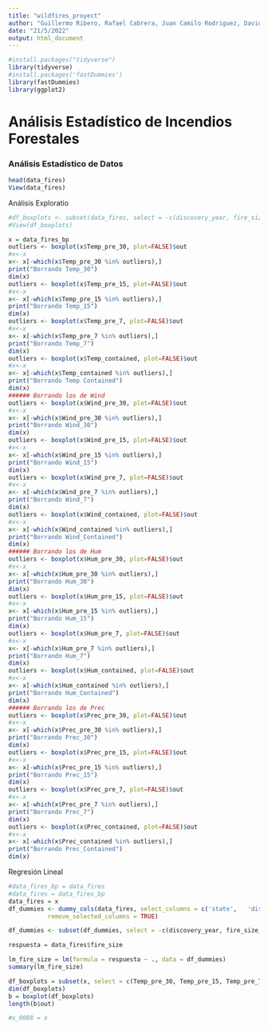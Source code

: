 ```yaml
---
title: "wildfires_proyect"
author: "Guillermo Ribero, Rafael Cabrera, Juan Camilo Rodriguez, David Melendez"
date: "21/5/2022"
output: html_document
---
```


```r
#install.packages("tidyverse")
library(tidyverse)
#install.packages('fastDummies')
library(fastDummies)
library(ggplot2)
```


# Análisis Estadístico de Incendios Forestales
### Análisis Estadístico de Datos

```r


head(data_fires)
View(data_fires)
```

Análisis Exploratio

```r
#df_boxplots <- subset(data_fires, select = -c(discovery_year, fire_size_class, state, discovery_month, vegetation_type, fire_cause))
#View(df_boxplots)

x = data_fires_bp
outliers <- boxplot(x$Temp_pre_30, plot=FALSE)$out
#x<-x
x<- x[-which(x$Temp_pre_30 %in% outliers),]
print("Borrando Temp_30")
dim(x)
outliers <- boxplot(x$Temp_pre_15, plot=FALSE)$out
#x<-x
x<- x[-which(x$Temp_pre_15 %in% outliers),]
print("Borrando Temp_15")
dim(x)
outliers <- boxplot(x$Temp_pre_7, plot=FALSE)$out
#x<-x
x<- x[-which(x$Temp_pre_7 %in% outliers),]
print("Borrando Temp_7")
dim(x)
outliers <- boxplot(x$Temp_contained, plot=FALSE)$out
#x<-x
x<- x[-which(x$Temp_contained %in% outliers),]
print("Borrando Temp Contained")
dim(x)
###### Borrando los de Wind
outliers <- boxplot(x$Wind_pre_30, plot=FALSE)$out
#x<-x
x<- x[-which(x$Wind_pre_30 %in% outliers),]
print("Borrando Wind_30")
dim(x)
outliers <- boxplot(x$Wind_pre_15, plot=FALSE)$out
#x<-x
x<- x[-which(x$Wind_pre_15 %in% outliers),]
print("Borrando Wind_15")
dim(x)
outliers <- boxplot(x$Wind_pre_7, plot=FALSE)$out
#x<-x
x<- x[-which(x$Wind_pre_7 %in% outliers),]
print("Borrando Wind_7")
dim(x)
outliers <- boxplot(x$Wind_contained, plot=FALSE)$out
#x<-x
x<- x[-which(x$Wind_contained %in% outliers),]
print("Borrando Wind_Contained")
dim(x)
###### Borrando los de Hum
outliers <- boxplot(x$Hum_pre_30, plot=FALSE)$out
#x<-x
x<- x[-which(x$Hum_pre_30 %in% outliers),]
print("Borrando Hum_30")
dim(x)
outliers <- boxplot(x$Hum_pre_15, plot=FALSE)$out
#x<-x
x<- x[-which(x$Hum_pre_15 %in% outliers),]
print("Borrando Hum_15")
dim(x)
outliers <- boxplot(x$Hum_pre_7, plot=FALSE)$out
#x<-x
x<- x[-which(x$Hum_pre_7 %in% outliers),]
print("Borrando Hum_7")
dim(x)
outliers <- boxplot(x$Hum_contained, plot=FALSE)$out
#x<-x
x<- x[-which(x$Hum_contained %in% outliers),]
print("Borrando Hum_Contained")
dim(x)
###### Borrando los de Prec
outliers <- boxplot(x$Prec_pre_30, plot=FALSE)$out
#x<-x
x<- x[-which(x$Prec_pre_30 %in% outliers),]
print("Borrando Prec_30")
dim(x)
outliers <- boxplot(x$Prec_pre_15, plot=FALSE)$out
#x<-x
x<- x[-which(x$Prec_pre_15 %in% outliers),]
print("Borrando Prec_15")
dim(x)
outliers <- boxplot(x$Prec_pre_7, plot=FALSE)$out
#x<-x
x<- x[-which(x$Prec_pre_7 %in% outliers),]
print("Borrando Prec_7")
dim(x)
outliers <- boxplot(x$Prec_contained, plot=FALSE)$out
#x<-x
x<- x[-which(x$Prec_contained %in% outliers),]
print("Borrando Prec_Contained")
dim(x)

```


Regresión Lineal 

```r
#data_fires_bp = data_fires
#data_fires = data_fires_bp
data_fires = x
df_dummies <- dummy_cols(data_fires, select_columns = c('state',   'discovery_month', 'vegetation_type', 'fire_cause'),
           remove_selected_columns = TRUE)

df_dummies <- subset(df_dummies, select = -c(discovery_year, fire_size_class, state_WY, discovery_month_Sep, vegetation_type_16, fire_cause_Structure, fire_size))

respuesta = data_fires$fire_size

lm_fire_size = lm(formula = respuesta ~ ., data = df_dummies)
summary(lm_fire_size)
```

```r
df_boxplots = subset(x, select = c(Temp_pre_30, Temp_pre_15, Temp_pre_7, Temp_contained)) 
dim(df_boxplots)
b = boxplot(df_boxplots)
length(b$out)
```

```r
#x_0088 = x
```

